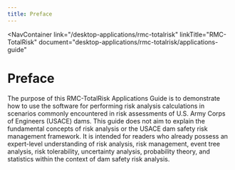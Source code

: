 ```yaml
---
title: Preface
---
```



<NavContainer 
  link="/desktop-applications/rmc-totalrisk"
  linkTitle="RMC-TotalRisk" 
  document="desktop-applications/rmc-totalrisk/applications-guide"
></NavContainer>

# Preface

The purpose of this RMC-TotalRisk Applications Guide is to demonstrate how to use the software for performing risk analysis calculations in scenarios
commonly encountered in risk assessments of U.S. Army Corps of Engineers (USACE) dams. This guide does not aim to explain the fundamental concepts of
risk analysis or the USACE dam safety risk management framework. It is intended for readers who already possess an expert-level understanding of risk
analysis, risk management, event tree analysis, risk tolerability, uncertainty analysis, probability theory, and statistics within the context of dam
safety risk analysis.
